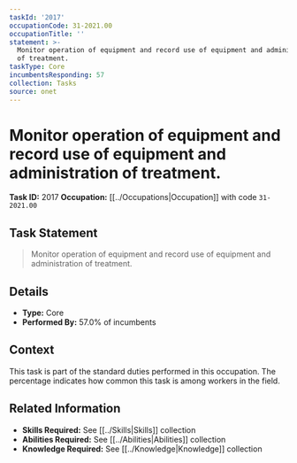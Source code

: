```yaml
---
taskId: '2017'
occupationCode: 31-2021.00
occupationTitle: ''
statement: >-
  Monitor operation of equipment and record use of equipment and administration
  of treatment.
taskType: Core
incumbentsResponding: 57
collection: Tasks
source: onet
---
```

# Monitor operation of equipment and record use of equipment and administration of treatment.

**Task ID:** 2017
**Occupation:** [[../Occupations|Occupation]] with code `31-2021.00`

## Task Statement

> Monitor operation of equipment and record use of equipment and administration of treatment.

## Details

- **Type:** Core
- **Performed By:** 57.0% of incumbents

## Context

This task is part of the standard duties performed in this occupation. The percentage indicates how common this task is among workers in the field.

## Related Information

- **Skills Required:** See [[../Skills|Skills]] collection
- **Abilities Required:** See [[../Abilities|Abilities]] collection
- **Knowledge Required:** See [[../Knowledge|Knowledge]] collection
